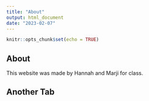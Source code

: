 ```yaml
---
title: "About"
output: html_document
date: "2023-02-07"
---
```


```r
knitr::opts_chunk$set(echo = TRUE)
```

## About

This website was made by Hannah and Marji for class.

## Another Tab